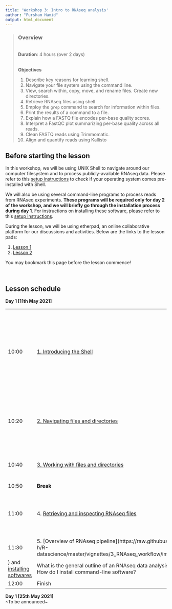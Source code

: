 ```yaml
---
title: 'Workshop 3: Intro to RNAseq analysis'
author: "Fursham Hamid"
output: html_document
---
```


> ### Overview
><br />
> **Duration**: 4 hours (over 2 days)
><br />
><br />
>
> **Objectives**
>
> 1) Describe key reasons for learning shell.
> 2) Navigate your file system using the command line.
> 3) View, search within, copy, move, and rename files. Create new directories.
> 4) Retrieve RNAseq files using shell
> 5) Employ the `grep` command to search for information within files.
> 6) Print the results of a command to a file.
> 7) Explain how a FASTQ file encodes per-base quality scores.
> 8) Interpret a FastQC plot summarizing per-base quality across all reads.
> 9) Clean FASTQ reads using Trimmomatic.
> 10) Align and quantify reads using Kallisto
><br />

## Before starting the lesson
In this workshop, we will be using UNIX Shell to navigate around our computer
filesystem and to process publicly-available RNAseq data. Please refer to this
[setup instructions](https://fursham-h.github.io/R-datascience/articles/3_RNAseq_workflow/installations.html#bashday1) to check if your operating system comes pre-installed
with Shell.  

We will also be using several command-line programs to process reads from RNAseq
experiments. **These programs will be required only for day 2 of the workshop, and
we will briefly go through the installation process during day 1**. For instructions
on installing these software, please refer to this [setup instructions](https://fursham-h.github.io/R-datascience/articles/3_RNAseq_workflow/installations.html#bashday2). 

During the lesson, we will be using etherpad, an online collaborative platform
for our discussions and activities. Below are the links to the lesson pads:

1. [Lesson 1](https://etherpad.wikimedia.org/p/CDN-RNAseqIntro-online)
2. [Lesson 2](https://etherpad.wikimedia.org/p/CDN-RNAseqIntro2-online)

You may bookmark this page before the lesson commence!

<br/ >

## Lesson schedule
**Day 1 [11th May 2021]**

||||
|:---|:------------|:------------|
|10:00|[1. Introducing the Shell](https://datacarpentry.org/shell-genomics/01-introduction/index.html)| What is a command shell and why would I use one? <br>How can I move around on my computer? <br> How can I see what files and directories I have? <br> How can I specify the location of a file or directory on my computer? |
|10:20|[2. Navigating files and directories ](https://datacarpentry.org/shell-genomics/02-the-filesystem/index.html) | How can I perform operations on files outside of my working directory?  <br> What are some navigational shortcuts I can use to make my work more efficient?  |
|10:40|[3. Working with files and directories](https://datacarpentry.org/shell-genomics/03-working-with-files/index.html) | How can I view and search file contents? <br> How can I create, copy and delete files and directories? |
|10:50|**Break**||
|11:00|4. [Retrieving and inspecting RNAseq files](https://datacarpentry.org/wrangling-genomics/02-quality-control/index.html)|  How do I download files from the internet? <br> How do I compress/decompress large files? <br> How do I preview large files in Shell?  |
|11:30|5. [Overview of RNAseq pipeline](https://raw.githubusercontent.com/fursham-h/R-datascience/master/vignettes/3_RNAseq_workflow/images/RNAseq_workflow.png
) and [installing softwares]()|  What is the general outline of an RNAseq data analysis? <br> How do I install command-line software?  |
|12:00|Finish| |

**Day 1 [25th May 2021]**  
~To be announced~







